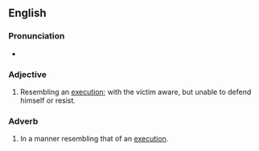 ==English==

===Pronunciation===
* {{audio|en-au-execution style.ogg|Audio (AU)|lang=en}}

===Adjective===
{{en-adj|-}}

# {{lb|en|idiomatic|of a murder}} Resembling an [[execution]]; with the victim aware, but unable to defend himself or resist.

===Adverb===
{{en-adv|-}}

# {{lb|en|idiomatic|of murdering}} In a manner resembling that of an [[execution]].